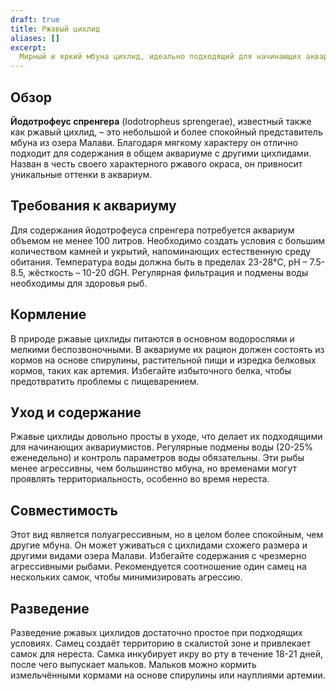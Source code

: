 ```yaml
---
draft: true
title: Ржавый цихлид
aliases: []
excerpt:
  Мирный и яркий мбуна цихлид, идеально подходящий для начинающих аквариумистов, интересующихся видами озера Малави.
---
```


## Обзор

**Йодотрофеус спрeнгера** (Iodotropheus sprengerae), известный также как ржавый цихлид, – это небольшой и более
спокойный представитель мбуна из озера Малави. Благодаря мягкому характеру он отлично подходит для содержания в общем
аквариуме с другими цихлидами. Назван в честь своего характерного ржавого окраса, он привносит уникальные оттенки в
аквариум.

## Требования к аквариуму

Для содержания йодотрофеуса спрeнгера потребуется аквариум объемом не менее 100 литров. Необходимо создать условия с
большим количеством камней и укрытий, напоминающих естественную среду обитания. Температура воды должна быть в пределах
23-28°C, pH – 7.5-8.5, жёсткость – 10-20 dGH. Регулярная фильтрация и подмены воды необходимы для здоровья рыб.

## Кормление

В природе ржавые цихлиды питаются в основном водорослями и мелкими беспозвоночными. В аквариуме их рацион должен
состоять из кормов на основе спирулины, растительной пищи и изредка белковых кормов, таких как артемия. Избегайте
избыточного белка, чтобы предотвратить проблемы с пищеварением.

## Уход и содержание

Ржавые цихлиды довольно просты в уходе, что делает их подходящими для начинающих аквариумистов. Регулярные подмены воды
(20-25% еженедельно) и контроль параметров воды обязательны. Эти рыбы менее агрессивны, чем большинство мбуна, но
временами могут проявлять территориальность, особенно во время нереста.

## Совместимость

Этот вид является полуагрессивным, но в целом более спокойным, чем другие мбуна. Он может уживаться с цихлидами схожего
размера и другими видами озера Малави. Избегайте содержания с чрезмерно агрессивными рыбами. Рекомендуется соотношение
один самец на нескольких самок, чтобы минимизировать агрессию.

## Разведение

Разведение ржавых цихлидов достаточно простое при подходящих условиях. Самец создаёт территорию в скалистой зоне и
привлекает самок для нереста. Самка инкубирует икру во рту в течение 18-21 дней, после чего выпускает мальков. Мальков
можно кормить измельчёнными кормами на основе спирулины или науплиями артемии.
